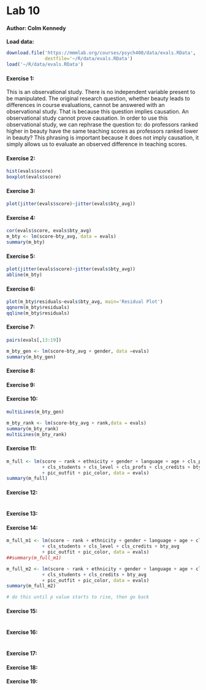 <!-- Instructions: This is the template you will use to type up your responses to the exercises and the on your own questions. To produce a document that you can print out and turn in just click on Knit HTML above. All you need to do to complete the lab is to type up your BRIEF answers and the R code (when necessary) in the spaces provided below. If you want to find out more about the markdown language click on the MD icon. -->

Lab 10
========================================================

#### Author: Colm Kennedy


**Load data:**

```r
download.file('https://mmmlab.org/courses/psych400/data/evals.RData',
              destfile='~/R/data/evals.RData')
load('~/R/data/evals.RData')
```


#### Exercise 1:

This is an observational study. There is no independent variable present to be manipulated. The original research question, whether beauty leads to differences in course evaluations, cannot be answered with an observational study. That is because this question implies causation. An observational study cannot prove causation. In order to use this observational study, we can rephrase the question to: do professors ranked higher in beauty have the same teaching scores as professors ranked lower in beauty? This phrasing is important because it does not imply causation, it simply allows us to evaluate an observed difference in teaching scores.

#### Exercise 2:

<!--Insert any code that should be run in the console into the block below-->
```r
hist(evals$score)
boxplot(evals$score)
```

#### Exercise 3:

<!--Insert any code that should be run in the console into the block below-->
```r
plot(jitter(evals$score)~jitter(evals$bty_avg))

```


#### Exercise 4:

<!--Insert any code that should be run in the console into the block below-->
```r
cor(evals$score, evals$bty_avg)
m_bty <- lm(score~bty_avg, data = evals)
summary(m_bty)


```

#### Exercise 5:

<!--Insert any code that should be run in the console into the block below-->
```r
plot(jitter(evals$score)~jitter(evals$bty_avg))
abline(m_bty)
```

#### Exercise 6:

<!--Insert any code that should be run in the console into the block below-->
```r
plot(m_bty$residuals~evals$bty_avg, main='Residual Plot')
qqnorm(m_bty$residuals)
qqline(m_bty$residuals)
```

#### Exercise 7:

<!--Insert any code that should be run in the console into the block below-->
```r
pairs(evals[,13:19])

m_bty_gen <- lm(score~bty_avg + gender, data =evals)
summary(m_bty_gen)
```

#### Exercise 8:



#### Exercise 9:



#### Exercise 10:

<!--Insert any code that should be run in the console into the block below-->
```r
multiLines(m_bty_gen)

m_bty_rank <- lm(score~bty_avg + rank,data = evals)
summary(m_bty_rank)
multiLines(m_bty_rank)
```

#### Exercise 11:

<!--Insert any code that should be run in the console into the block below-->
```r
m_full <- lm(score ~ rank + ethnicity + gender + language + age + cls_perc_eval 
             + cls_students + cls_level + cls_profs + cls_credits + bty_avg 
             + pic_outfit + pic_color, data = evals)
summary(m_full)

```

#### Exercise 12:

<!--Insert any code that should be run in the console into the block below-->
```r

```

#### Exercise 13:



#### Exercise 14:

<!--Insert any code that should be run in the console into the block below-->
```r
m_full_m1 <- lm(score ~ rank + ethnicity + gender + language + age + cls_perc_eval 
             + cls_students + cls_level + cls_credits + bty_avg 
             + pic_outfit + pic_color, data = evals)
##summary(m_full_m1)

m_full_m2 <- lm(score ~ rank + ethnicity + gender + language + age + cls_perc_eval 
             + cls_students + cls_credits + bty_avg 
             + pic_outfit + pic_color, data = evals)
summary(m_full_m2)

# do this until p value starts to rise, then go back
```

#### Exercise 15:

<!--Insert any code that should be run in the console into the block below-->
```r

```

#### Exercise 16:

<!--Insert any code that should be run in the console into the block below-->
```r

```

#### Exercise 17:



#### Exercise 18:



#### Exercise 19:

